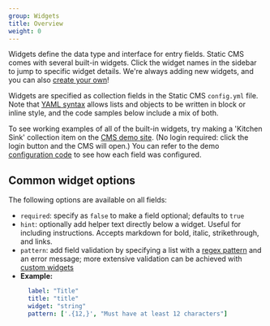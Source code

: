 ```yaml
---
group: Widgets
title: Overview
weight: 0
---
```


Widgets define the data type and interface for entry fields. Static CMS comes with several built-in widgets. Click the widget names in the sidebar to jump to specific widget details. We're always adding new widgets, and you can also [create your own](/docs/custom-widgets)!

Widgets are specified as collection fields in the Static CMS `config.yml` file. Note that [YAML syntax](https://en.wikipedia.org/wiki/YAML#Basic_components) allows lists and objects to be written in block or inline style, and the code samples below include a mix of both.

To see working examples of all of the built-in widgets, try making a 'Kitchen Sink' collection item on the [CMS demo site](https://cms-demo.netlify.com). (No login required: click the login button and the CMS will open.) You can refer to the demo [configuration code](https://github.com/StaticJsCMS/static-cms/blob/main/dev-test/config.yml) to see how each field was configured.

## Common widget options

The following options are available on all fields:

- `required`: specify as `false` to make a field optional; defaults to `true`
- `hint`: optionally add helper text directly below a widget. Useful for including instructions. Accepts markdown for bold, italic, strikethrough, and links.
- `pattern`: add field validation by specifying a list with a [regex pattern](https://regexr.com/) and an error message; more extensive validation can be achieved with [custom widgets](/docs/custom-widgets/#advanced-field-validation)
- **Example:**
  ```yaml
    label: "Title"
    title: "title"
    widget: "string"
    pattern: ['.{12,}', "Must have at least 12 characters"]
  ```
